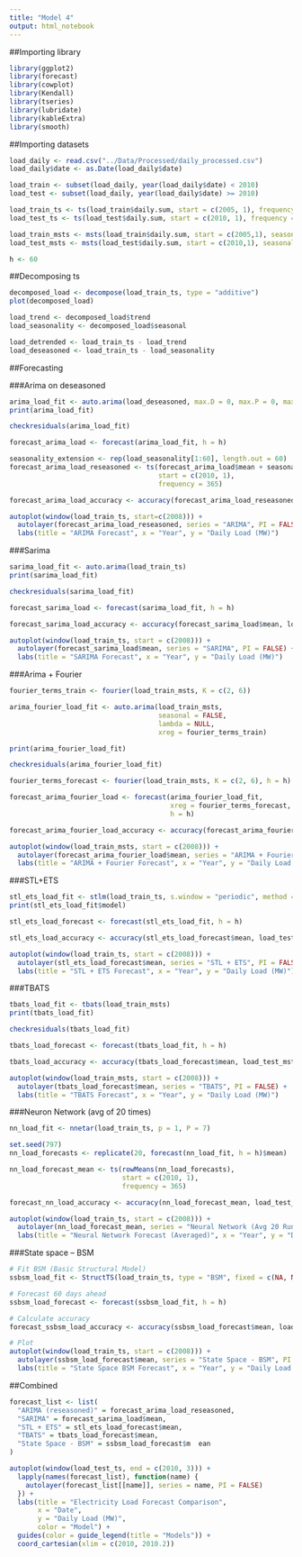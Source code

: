 ```yaml
---
title: "Model 4"
output: html_notebook
---
```


##Importing library
```r
library(ggplot2)
library(forecast)
library(cowplot)
library(Kendall)
library(tseries)
library(lubridate)
library(kableExtra)
library(smooth)
```

##Importing datasets
```r
load_daily <- read.csv("../Data/Processed/daily_processed.csv")
load_daily$date <- as.Date(load_daily$date)

load_train <- subset(load_daily, year(load_daily$date) < 2010)
load_test <- subset(load_daily, year(load_daily$date) >= 2010)

load_train_ts <- ts(load_train$daily.sum, start = c(2005, 1), frequency = 365)
load_test_ts <- ts(load_test$daily.sum, start = c(2010, 1), frequency = 365)

load_train_msts <- msts(load_train$daily.sum, start = c(2005,1), seasonal.periods = c(30, 365))
load_test_msts <- msts(load_test$daily.sum, start = c(2010,1), seasonal.periods = c(30, 365))

h <- 60 
```

##Decomposing ts
```r
decomposed_load <- decompose(load_train_ts, type = "additive")
plot(decomposed_load)

load_trend <- decomposed_load$trend
load_seasonality <- decomposed_load$seasonal

load_detrended <- load_train_ts - load_trend
load_deseasoned <- load_train_ts - load_seasonality
```

##Forecasting

###Arima on deseasoned
```r
arima_load_fit <- auto.arima(load_deseasoned, max.D = 0, max.P = 0, max.Q = 0)
print(arima_load_fit)

checkresiduals(arima_load_fit)

forecast_arima_load <- forecast(arima_load_fit, h = h)

seasonality_extension <- rep(load_seasonality[1:60], length.out = 60)
forecast_arima_load_reseasoned <- ts(forecast_arima_load$mean + seasonality_extension,
                                     start = c(2010, 1),
                                     frequency = 365)

forecast_arima_load_accuracy <- accuracy(forecast_arima_load_reseasoned, load_test_ts[1:h])

autoplot(window(load_train_ts, start=c(2008))) +
  autolayer(forecast_arima_load_reseasoned, series = "ARIMA", PI = FALSE) +
  labs(title = "ARIMA Forecast", x = "Year", y = "Daily Load (MW)")

```

###Sarima
```r
sarima_load_fit <- auto.arima(load_train_ts) 
print(sarima_load_fit)

checkresiduals(sarima_load_fit)

forecast_sarima_load <- forecast(sarima_load_fit, h = h)

forecast_sarima_load_accuracy <- accuracy(forecast_sarima_load$mean, load_test_ts[1:h])

autoplot(window(load_train_ts, start = c(2008))) +
  autolayer(forecast_sarima_load$mean, series = "SARIMA", PI = FALSE) +
  labs(title = "SARIMA Forecast", x = "Year", y = "Daily Load (MW)")

```

###Arima + Fourier
```r
fourier_terms_train <- fourier(load_train_msts, K = c(2, 6))

arima_fourier_load_fit <- auto.arima(load_train_msts,
                                     seasonal = FALSE,
                                     lambda = NULL,
                                     xreg = fourier_terms_train)

print(arima_fourier_load_fit)

checkresiduals(arima_fourier_load_fit)

fourier_terms_forecast <- fourier(load_train_msts, K = c(2, 6), h = h)

forecast_arima_fourier_load <- forecast(arima_fourier_load_fit,
                                        xreg = fourier_terms_forecast,
                                        h = h)

forecast_arima_fourier_load_accuracy <- accuracy(forecast_arima_fourier_load$mean, load_test_msts[1:h])

autoplot(window(load_train_msts, start = c(2008))) +
  autolayer(forecast_arima_fourier_load$mean, series = "ARIMA + Fourier", PI = FALSE) +
  labs(title = "ARIMA + Fourier Forecast", x = "Year", y = "Daily Load (MW)")
```

###STL+ETS
```r
stl_ets_load_fit <- stlm(load_train_ts, s.window = "periodic", method = "ets")
print(stl_ets_load_fit$model)

stl_ets_load_forecast <- forecast(stl_ets_load_fit, h = h)

stl_ets_load_accuracy <- accuracy(stl_ets_load_forecast$mean, load_test_ts[1:h])

autoplot(window(load_train_ts, start = c(2008))) +
  autolayer(stl_ets_load_forecast$mean, series = "STL + ETS", PI = FALSE) +
  labs(title = "STL + ETS Forecast", x = "Year", y = "Daily Load (MW)")
```

###TBATS
```r
tbats_load_fit <- tbats(load_train_msts)
print(tbats_load_fit)

checkresiduals(tbats_load_fit)

tbats_load_forecast <- forecast(tbats_load_fit, h = h)

tbats_load_accuracy <- accuracy(tbats_load_forecast$mean, load_test_msts[1:h])

autoplot(window(load_train_msts, start = c(2008))) +
  autolayer(tbats_load_forecast$mean, series = "TBATS", PI = FALSE) +
  labs(title = "TBATS Forecast", x = "Year", y = "Daily Load (MW)")

```

###Neuron Network (avg of 20 times)
```r
nn_load_fit <- nnetar(load_train_ts, p = 1, P = 7)

set.seed(797)  
nn_load_forecasts <- replicate(20, forecast(nn_load_fit, h = h)$mean)

nn_load_forecast_mean <- ts(rowMeans(nn_load_forecasts),
                            start = c(2010, 1),
                            frequency = 365)

forecast_nn_load_accuracy <- accuracy(nn_load_forecast_mean, load_test_ts[1:h])

autoplot(window(load_train_ts, start = c(2008))) +
  autolayer(nn_load_forecast_mean, series = "Neural Network (Avg 20 Runs)", PI = FALSE) +
  labs(title = "Neural Network Forecast (Averaged)", x = "Year", y = "Daily Load (MW)")
```


###State space -- BSM
```r
# Fit BSM (Basic Structural Model)
ssbsm_load_fit <- StructTS(load_train_ts, type = "BSM", fixed = c(NA, NA, NA, NA))

# Forecast 60 days ahead
ssbsm_load_forecast <- forecast(ssbsm_load_fit, h = h)

# Calculate accuracy
forecast_ssbsm_load_accuracy <- accuracy(ssbsm_load_forecast$mean, load_test_ts[1:h])

# Plot
autoplot(window(load_train_ts, start = c(2008))) +
  autolayer(ssbsm_load_forecast$mean, series = "State Space - BSM", PI = FALSE) +
  labs(title = "State Space BSM Forecast", x = "Year", y = "Daily Load (MW)")
```


##Combined
```r
forecast_list <- list(
  "ARIMA (reseasoned)" = forecast_arima_load_reseasoned,
  "SARIMA" = forecast_sarima_load$mean,
  "STL + ETS" = stl_ets_load_forecast$mean,
  "TBATS" = tbats_load_forecast$mean,
  "State Space - BSM" = ssbsm_load_forecast$m  ean
)

autoplot(window(load_test_ts, end = c(2010, 3))) +
  lapply(names(forecast_list), function(name) {
    autolayer(forecast_list[[name]], series = name, PI = FALSE)
  }) +
  labs(title = "Electricity Load Forecast Comparison",
       x = "Date",
       y = "Daily Load (MW)",
       color = "Model") +
  guides(color = guide_legend(title = "Models")) +
  coord_cartesian(xlim = c(2010, 2010.2))

```

